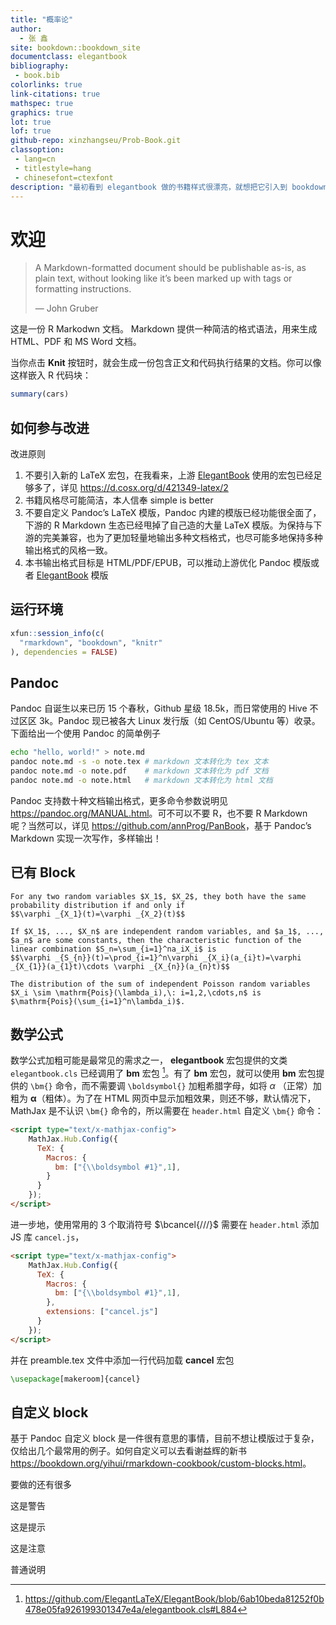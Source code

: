 ```yaml
--- 
title: "概率论"
author: 
  - 张 鑫
site: bookdown::bookdown_site
documentclass: elegantbook
bibliography: 
 - book.bib
colorlinks: true
link-citations: true
mathspec: true
graphics: true
lot: true
lof: true
github-repo: xinzhangseu/Prob-Book.git
classoption: 
 - lang=cn
 - titlestyle=hang
 - chinesefont=ctexfont
description: "最初看到 elegantbook 做的书籍样式很漂亮，就想把它引入到 bookdown 中，遂定制了此模版。在此基础上，做了迁移和扩展的工作，融合了 LaTeX (精美)、Pandoc (简洁) 和 R (强大) 的特性。"
---
```


\mainmatter

# 欢迎 {#welcome}

> A Markdown-formatted document should be publishable as-is, as plain text, without looking like it’s been marked up with tags or formatting instructions.  
> 
> --- John Gruber

这是一份 R Markodwn 文档。 Markdown 提供一种简洁的格式语法，用来生成 HTML、PDF 和 MS Word 文档。

当你点击 **Knit** 按钮时，就会生成一份包含正文和代码执行结果的文档。你可以像这样嵌入 R 代码块：

```r
summary(cars)
```



## 如何参与改进 {#pr}

改进原则

1. 不要引入新的 LaTeX 宏包，在我看来，上游 [ElegantBook](https://github.com/ElegantLaTeX/ElegantBook) 使用的宏包已经足够多了，详见 <https://d.cosx.org/d/421349-latex/2>
2. 书籍风格尽可能简洁，本人信奉 simple is better
3. 不要自定义 Pandoc's LaTeX 模版，Pandoc 内建的模版已经功能很全面了，下游的 R Markdown 生态已经甩掉了自己造的大量 LaTeX 模版。为保持与下游的完美兼容，也为了更加轻量地输出多种文档格式，也尽可能多地保持多种输出格式的风格一致。
4. 本书输出格式目标是 HTML/PDF/EPUB，可以推动上游优化 Pandoc 模版或者 [ElegantBook](https://github.com/ElegantLaTeX/ElegantBook) 模版



## 运行环境 {#session-info}

```r
xfun::session_info(c(
  "rmarkdown", "bookdown", "knitr"
), dependencies = FALSE)
```


## Pandoc 

Pandoc 自诞生以来已历 15 个春秋，Github 星级 18.5k，而日常使用的 Hive 不过区区 3k。Pandoc 现已被各大 Linux 发行版（如 CentOS/Ubuntu 等）收录。下面给出一个使用 Pandoc 的简单例子

```bash
echo "hello, world!" > note.md
pandoc note.md -s -o note.tex # markdown 文本转化为 tex 文本
pandoc note.md -o note.pdf    # markdown 文本转化为 pdf 文档
pandoc note.md -o note.html   # markdown 文本转化为 html 文档
```

Pandoc 支持数十种文档输出格式，更多命令参数说明见 <https://pandoc.org/MANUAL.html>。可不可以不要 R，也不要 R Markdown 呢？当然可以，详见 <https://github.com/annProg/PanBook>，基于 Pandoc's Markdown 实现一次写作，多样输出！

## 已有 Block {#theorem-block}

```lemma
For any two random variables $X_1$, $X_2$, they both have the same probability distribution if and only if
$$\varphi _{X_1}(t)=\varphi _{X_2}(t)$$
```

```theorem
If $X_1$, ..., $X_n$ are independent random variables, and $a_1$, ..., $a_n$ are some constants, then the characteristic function of the linear combination $S_n=\sum_{i=1}^na_iX_i$ is
$$\varphi _{S_{n}}(t)=\prod_{i=1}^n\varphi _{X_i}(a_{i}t)=\varphi _{X_{1}}(a_{1}t)\cdots \varphi _{X_{n}}(a_{n}t)$$
```

```proposition
The distribution of the sum of independent Poisson random variables $X_i \sim \mathrm{Pois}(\lambda_i),\: i=1,2,\cdots,n$ is $\mathrm{Pois}(\sum_{i=1}^n\lambda_i)$.
```



## 数学公式 {#math-formular}

[^load-bm]: <https://github.com/ElegantLaTeX/ElegantBook/blob/6ab10beda81252f0b478e05fa926199301347e4a/elegantbook.cls#L884>

数学公式加粗可能是最常见的需求之一， **elegantbook** 宏包提供的文类 `elegantbook.cls` 已经调用了 **bm** 宏包 [^load-bm]。有了 **bm** 宏包，就可以使用 **bm** 宏包提供的 `\bm{}` 命令，而不需要调 `\boldsymbol{}` 加粗希腊字母，如将  $\alpha$ （正常）加粗为 $\bm{\alpha}$（粗体）。为了在 HTML 网页中显示加粗效果，则还不够，默认情况下， MathJax 是不认识 `\bm{}` 命令的，所以需要在 `header.html` 自定义 `\bm{}` 命令：

```html
<script type="text/x-mathjax-config">
    MathJax.Hub.Config({
      TeX: {
        Macros: {
          bm: ["{\\boldsymbol #1}",1],
        }
      }
    });
</script>
```

进一步地，使用常用的 3 个取消符号 $\bcancel{///}$ 需要在 `header.html` 添加 JS 库 `cancel.js`，

```html
<script type="text/x-mathjax-config">
    MathJax.Hub.Config({
      TeX: {
        Macros: {
          bm: ["{\\boldsymbol #1}",1],
        },
        extensions: ["cancel.js"]
      }
    });
</script>
```

并在 preamble.tex 文件中添加一行代码加载 **cancel** 宏包

```latex
\usepackage[makeroom]{cancel}
```

## 自定义 block {#custom-block}

基于 Pandoc 自定义 block 是一件很有意思的事情，目前不想让模版过于复杂，仅给出几个最常用的例子。如何自定义可以去看谢益辉的新书 <https://bookdown.org/yihui/rmarkdown-cookbook/custom-blocks.html>。

[要做的还有很多]{.todo}

::: {.rmdwarn data-latex="{警告}"}
这是警告
:::

::: {.rmdtip data-latex="{提示}"}
这是提示
:::

:::: {.rmdnote data-latex="{注意}"}
这是注意
::::

::: {.rmdinfo}
普通说明
:::

